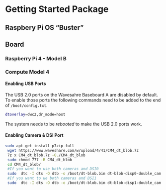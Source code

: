 # Getting Started Package

## Raspbery Pi OS "Buster"

## Board

### Raspberry Pi 4 - Model B

### Compute Model 4

#### Enabling USB Ports

The USB 2.0 ports on the Wavesahre Baseboard A are disabled by default. To enable those ports the following commands need to be added to the end of `/boot/config.txt`.

```bash
dtoverlay=dwc2,dr_mode=host
```

The system needs to be *rebooted* to make the USB 2.0 ports work.

#### Enabling Camera & DSI Port

```bash
sudo apt-get install p7zip-full
 wget https://www.waveshare.com/w/upload/4/41/CM4_dt_blob.7z
 7z x CM4_dt_blob.7z -O./CM4_dt_blob
 sudo chmod 777 -R CM4_dt_blob
 cd CM4_dt_blob/
 #If you want to use both cameras and DSI0
 sudo  dtc -I dts -O dtb -o /boot/dt-blob.bin dt-blob-disp0-double_cam.dts
 #If you want to ue both cameras and DSI1
 sudo  dtc -I dts -O dtb -o /boot/dt-blob.bin dt-blob-disp1-double_cam.dts
```

